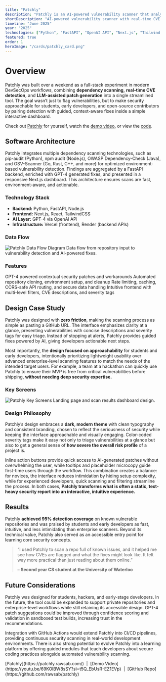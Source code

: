 ```yaml
---
title: "Patchly"
description: "Patchly is an AI-powered vulnerability scanner that analyzes GitHub repositories in real time, eliminating manual cloning while detecting insecure dependencies and providing context-aware fixes through an interactive dashboard."
shortDescription: "AI-powered vulnerability scanner with real-time CVE detection and intelligent fix suggestions. Zero setup, no guesswork."
timeline: "June 2025"
year: "2025"
technologies: ["Python", "FastAPI", "OpenAI API", "Next.js", "Tailwind CSS", "Vercel", "Render"]
featured: true
order: 1
heroImage: "/cards/patchly_card.png"
---
```


# Overview

Patchly was built over a weekend as a full-stack experiment in modern DevSecOps workflows, combining **dependency scanning,** **real-time CVE detection,** and **LLM-assisted patch generation** into a single streamlined tool. The goal wasn’t just to flag vulnerabilities, but to make security approachable for students, early developers, and open-source contributors by pairing detection with guided, context-aware fixes inside a simple interactive dashboard.

Check out [Patchly](https://patchly.rawsab.com/) for yourself, watch the [demo video](https://youtu.be/69KOlBW8sSY?si=t5Q_EbUsR-EZ1EVp), or view the [code](https://github.com/rawsab/patchly).

## Software Architecture

Patchly integrates multiple dependency scanning technologies, such as pip-audit (Python), npm audit (Node.js), OWASP Dependency-Check (Java), and OSV-Scanner (Go, Rust, C++, and more) for optimized environment-based vulnerability detection. Findings are aggregated by a FastAPI backend, enriched with GPT-4 generated fixes, and presented in a responsive Next.js dashboard. This architecture ensures scans are fast, environment-aware, and actionable.


### Technology Stack

- **Backend:** Python, FastAPI, Node.js
- **Frontend:** Next.js, React, TailwindCSS
- **AI Layer:** GPT-4 via OpenAI API
- **Infrastructure:** Vercel (frontend), Render (backend APIs)

### Data Flow

<div className="my-8">
  <img 
    src="/case-studies/patchly/PatchlyDataFlow.png" 
    alt="Patchly Data Flow Diagram"
    className="w-full mb-6"
  />
  <span className="text-center text-sm text-[var(--foreground)]/50">
    Data flow from repository input to vulnerability detection and AI-powered fixes.
  </span>
</div>

### Features

<FeatureGrid>
  <FeatureCard icon="Sparkles" title="AI-Powered Security">
    GPT-4 powered contextual security patches and workarounds
  </FeatureCard>
  <FeatureCard icon="BrushCleaning" title="Integrated Repo Workflow">
    Automated repository cloning, environment setup, and cleanup
  </FeatureCard>
  <FeatureCard icon="Server" title="Optimized API Layer">
    Rate limiting, caching, CORS-safe API routing, and secure data handling
  </FeatureCard>
  <FeatureCard icon="ArrowDownNarrowWide" title="Interactive Dashboard">
    Intuitive frontend with multi-level filters, CVE descriptions, and severity tags
  </FeatureCard>
</FeatureGrid>


## Design Case Study

Patchly was designed with **zero friction**, making the scanning process as simple as pasting a GitHub URL. The interface emphasizes clarity at a glance, presenting vulnerabilities with concise descriptions and severity tags for easy triage. Instead of stopping at alerts, Patchly provides guided fixes powered by AI, giving developers actionable next steps. 

Most importantly, the **design focused on approachability** for students and early developers, intentionally prioritizing lightweight usability over advanced enterprise-level scanning features to match the needs of the intended target users. For example, a team at a hackathon can quickly use Patchly to ensure their MVP is free from critical vulnerabilities before shipping, **without needing deep security expertise.**


### Key Screens

<div className="my-8">
  <img 
    src="/case-studies/patchly/PatchlyScreens.png" 
    alt="Patchly Key Screens"
    className="w-full mb-6 rounded-lg"
  />
  <span className="text-center text-sm text-[var(--foreground)]/50">
    Landing page and scan results dashboard design.
  </span>
</div>


### Design Philosophy

Patchly’s design embraces a **dark, modern theme** with clean typography and consistent branding, chosen to reflect the seriousness of security while keeping the interface approachable and visually engaging. Color-coded severity tags make it easy not only to triage vulnerabilities at a glance but also to get a general sense of **how severe the overall risk profile** of a project is. 

Inline action buttons provide quick access to AI-generated patches without overwhelming the user, while tooltips and placeholder microcopy guide first-time users through the workflow. This combination creates a balance: for novices, the interface reduces intimidation by hiding setup complexity, while for experienced developers, quick scanning and filtering streamline the process. In both cases, **Patchly transforms what is often a static, text-heavy security report into an interactive, intuitive experience.**



## Results

Patchly **achieved 95% detection coverage** on known vulnerable repositories and was praised by students and early developers as fast, intuitive, and less intimidating than enterprise scanners. Beyond its technical value, Patchly also served as an accessible entry point for learning core security concepts.

> “I used Patchly to scan a repo full of known issues, and it helped me see how CVEs are flagged and what the fixes might look like. It felt way more practical than just reading about them online.”
>
> **– Second year CS student at the University of Waterloo**


## Future Considerations

Patchly was designed for students, hackers, and early-stage developers. In the future, the tool could be expanded to support private repositories and enterprise-level workflows while still retaining its accessible design. GPT-4 patch suggestions could be improved through confidence scoring and validation in sandboxed test builds, increasing trust in the recommendations. 

Integration with GitHub Actions would extend Patchly into CI/CD pipelines, providing continuous security scanning in real-world development environments. There is also strong potential to evolve Patchly into a learning platform by offering guided modules that teach developers about secure coding practices alongside automated vulnerability scanning.

<div className="mt-8">
  <span className="text-center text-md text-[var(--foreground)]/50">
    [Patchly](https://patchly.rawsab.com/) &nbsp;|&nbsp; [Demo Video](https://youtu.be/69KOlBW8sSY?si=t5Q_EbUsR-EZ1EVp) &nbsp;|&nbsp; [GitHub Repo](https://github.com/rawsab/patchly) 
  </span>
</div>